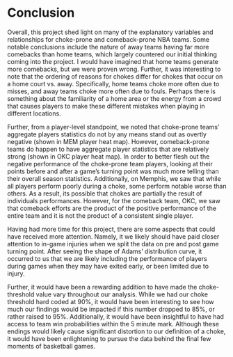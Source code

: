 # Conclusion


Overall, this project shed light on many of the explanatory variables and relationships for choke-prone and comeback-prone NBA teams. Some notable conclusions include the nature of away teams having far more comebacks than home teams, which largely countered our initial thinking coming into the project. I would have imagined that home teams generate more comebacks, but we were proven wrong. Further, it was interesting to note that the ordering of reasons for chokes differ for chokes that occur on a home court vs. away. Specifically, home teams choke more often due to misses, and away teams choke more often due to fouls. Perhaps there is something about the familiarity of a home area or the energy from a crowd that causes players to make these different mistakes when playing in different locations.

Further, from a player-level standpoint, we noted that choke-prone teams' aggregate players statistics do not by any means stand out as overtly negative (shown in MEM player heat map). However, comeback-prone teams do happen to have aggregate player statistics that are relatively strong (shown in OKC player heat map). In order to better flesh out the negative performance of the choke-prone team players, looking at their points before and after a game's turning point was much more telling than their overall season statistics. Additionally, on Memphis, we saw that while all players perform poorly during a choke, some perform notable worse than others. As a result, its possible that chokes are partially the result of individuals performances. However, for the comeback team, OKC, we saw that comeback efforts are the product of the positive performance of the entire team and it is not the product of a consistent single player.

Having had more time for this project, there are some aspects that could have received more attention. Namely, it we likely should have paid closer attention to in-game injuries when we split the data on pre and post game turning point. After seeing the shape of Adams' distribution curve, it occurred to us that we are likely including the performance of players during games when they may have exited early, or been limited due to injury. 

Further, it would have been a rewarding addition to have made the choke-threshold value vary throughout our analysis. While we had our choke threshold hard coded at 90%, it would have been interesting to see how much our findings would be impacted if this number dropped to 85%, or rather raised to 95%. Additionally, it would have been insightful to have had access to team win probabilities within the 5 minute mark. Although these endings would likely cause significant distortion to our definition of a choke, it would have been enlightening to pursue the data behind the final few moments of basketball games. 
